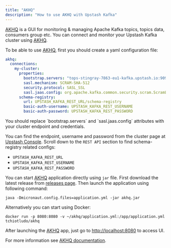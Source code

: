```yaml
---
title: "AKHQ"
description: "How to use AKHQ with Upstash Kafka"
---
```


[AKHQ](https://akhq.io) is a GUI for monitoring & managing Apache Kafka topics,
topics data, consumers group etc. You can connect and monitor your Upstash Kafka
cluster using [AKHQ](https://akhq.io).

To be able to use [AKHQ](https://akhq.io), first you should create a yaml
configuration file:

```yaml
akhq:
  connections:
    my-cluster:
      properties:
        bootstrap.servers: "tops-stingray-7863-eu1-kafka.upstash.io:9092"
        sasl.mechanism: SCRAM-SHA-512
        security.protocol: SASL_SSL
        sasl.jaas.config: org.apache.kafka.common.security.scram.ScramLoginModule required username="ZmlycG9iZXJtYW4ZHtSXVwmyJQ" password="J6ocnQfe25vUsI8AX-XxA==";
      schema-registry:
        url: UPSTASH_KAFKA_REST_URL/schema-registry
        basic-auth-username: UPSTASH_KAFKA_REST_USERNAME
        basic-auth-password: UPSTASH_KAFKA_REST_PASSWORD
```

<Note>
  You should replace `bootstrap.servers` and `sasl.jaas.config` attributes with your cluster endpoint and credentials.

  You can find the endpoint, username and password from the cluster page at [Upstash Console](https://console.upstash.com).
  Scroll down to the `REST API` section to find schema-registry related configs:
  - `UPSTASH_KAFKA_REST_URL`
  - `UPSTASH_KAFKA_REST_USERNAME`
  - `UPSTASH_KAFKA_REST_PASSWORD`
</Note>


You can start [AKHQ](https://akhq.io) application directly using `jar` file.
First download the latest release from
[releases page](https://github.com/tchiotludo/akhq/releases). Then launch the
application using following command:

```shell
java -Dmicronaut.config.files=application.yml -jar akhq.jar
```

Alternatively you can start using Docker:

```shell
docker run -p 8080:8080 -v ~/akhq/application.yml:/app/application.yml tchiotludo/akhq
```

After launching the [AKHQ](https://akhq.io) app, just go to
[http://localhost:8080](http://localhost:8080) to access UI.

For more information see
[AKHQ documentation](https://akhq.io/docs/#installation).
